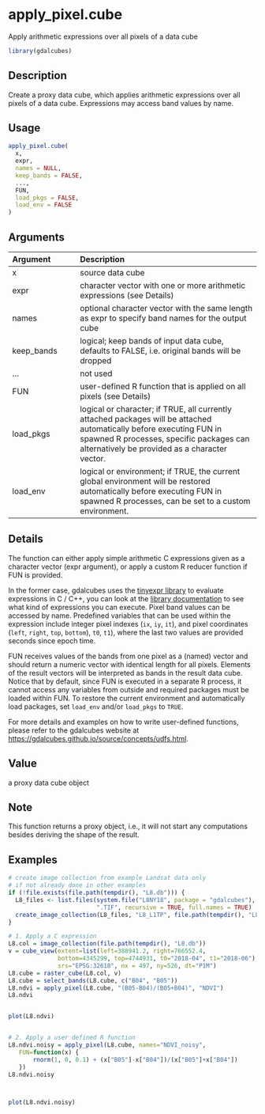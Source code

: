 # apply_pixel.cube

Apply arithmetic expressions over all pixels of a data cube



```r
library(gdalcubes)
```

## Description

Create a proxy data cube, which applies arithmetic expressions over all pixels of a data cube. Expressions may access band values by name.


## Usage


```r
apply_pixel.cube(
  x,
  expr,
  names = NULL,
  keep_bands = FALSE,
  ...,
  FUN,
  load_pkgs = FALSE,
  load_env = FALSE
)

```


## Arguments

| Argument    | Description                       |
|:------------|:----------------------------------|
| x | source data cube |
| expr | character vector with one or more arithmetic expressions (see Details) |
| names | optional character vector with the same length as expr to specify band names for the output cube |
| keep_bands | logical; keep bands of input data cube, defaults to FALSE, i.e. original bands will be dropped |
| ... | not used |
| FUN | user-defined R function that is applied on all pixels (see Details) |
| load_pkgs | logical or character; if TRUE, all currently attached packages will be attached automatically before executing FUN in spawned R processes, specific packages can alternatively be provided as a character vector. |
| load_env | logical or environment; if TRUE, the current global environment will be restored automatically before executing FUN in spawned R processes, can be set to a custom environment. |


## Details

The function can either apply simple arithmetic C expressions given as a character vector (expr argument), or apply a custom R reducer function if FUN is provided.

In the former case, gdalcubes uses the [tinyexpr library](https://github.com/codeplea/tinyexpr) to evaluate expressions in C / C++, you can look at the [library documentation](https://github.com/codeplea/tinyexpr#functions-supported)
to see what kind of expressions you can execute. Pixel band values can be accessed by name. Predefined variables that can be used within the expression include integer pixel indexes (`ix`, `iy`, `it`), and 
pixel coordinates (`left`, `right`, `top`, `bottom`), `t0`, `t1`), where the last two values are provided seconds since epoch time.
 
FUN receives values of the bands from one pixel as a (named) vector and should return a numeric vector with identical length for all pixels. Elements of the
result vectors will be interpreted as bands in the result data cube. Notice that by default, since FUN is executed in a separate
R process, it cannot access any variables from outside and required packages must be loaded within FUN. To restore the current environment and
automatically load packages, set `load_env` and/or `load_pkgs` to `TRUE`.

For more details and examples on how to write user-defined functions, please refer to the gdalcubes website 
at [https://gdalcubes.github.io/source/concepts/udfs.html](https://gdalcubes.github.io/source/concepts/udfs.html).


## Value

a proxy data cube object


## Note

This function returns a proxy object, i.e., it will not start any computations besides deriving the shape of the result.


## Examples


```r
# create image collection from example Landsat data only 
# if not already done in other examples
if (!file.exists(file.path(tempdir(), "L8.db"))) {
  L8_files <- list.files(system.file("L8NY18", package = "gdalcubes"),
                         ".TIF", recursive = TRUE, full.names = TRUE)
  create_image_collection(L8_files, "L8_L1TP", file.path(tempdir(), "L8.db"), quiet = TRUE) 
}

# 1. Apply a C expression
L8.col = image_collection(file.path(tempdir(), "L8.db"))
v = cube_view(extent=list(left=388941.2, right=766552.4, 
              bottom=4345299, top=4744931, t0="2018-04", t1="2018-06"),
              srs="EPSG:32618", nx = 497, ny=526, dt="P1M")
L8.cube = raster_cube(L8.col, v) 
L8.cube = select_bands(L8.cube, c("B04", "B05")) 
L8.ndvi = apply_pixel(L8.cube, "(B05-B04)/(B05+B04)", "NDVI") 
L8.ndvi


plot(L8.ndvi)


# 2. Apply a user defined R function
L8.ndvi.noisy = apply_pixel(L8.cube, names="NDVI_noisy", 
   FUN=function(x) {
       rnorm(1, 0, 0.1) + (x["B05"]-x["B04"])/(x["B05"]+x["B04"])
   })
L8.ndvi.noisy



plot(L8.ndvi.noisy)

 
```


